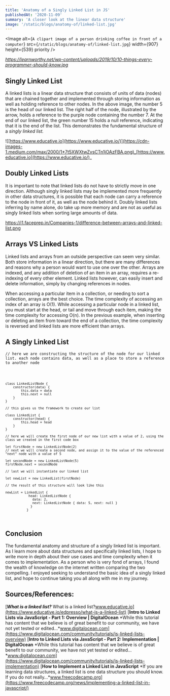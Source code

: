 ```yaml
---
title: 'Anatomy of a Singly Linked List in JS'
publishedAt: '2020-11-09'
summary: 'A closer look at the linear data structure'
image: '/static/blogs/anatomy-of/linked-list.jpg'
---
```


<Image
  alt={`A clipart image of a person drinking coffee in front of a computer`}
  src={`/static/blogs/anatomy-of/linked-list.jpg`}
  width={907}
  height={539}
  priority
/>

_<Link href="https://learnworthy.net/wp-content/uploads/2019/10/10-things-every-programmer-should-know.jpg">
https://learnworthy.net/wp-content/uploads/2019/10/10-things-every-programmer-should-know.jpg</Link>_

<Divider />

## Singly Linked List

A linked lists is a linear data structure that consists of units of data (nodes) that are chained together and implemented through storing information as well as holding reference to other nodes. In the above image, the number 5 is the head of our linked list. The right half of the node, illustrated by the arrow, holds a reference to the purple node containing the number 7. At the end of our linked list, the green number 15 holds a null reference, indicating that it is the end of the list. This demonstrates the fundamental structure of a _singly linked list._

![[https://www.educative.io](https://www.educative.io/)](https://cdn-images-1.medium.com/max/2000/1*7t5XWXtwZvsCTn1jOAzFBA.png)_[https://www.educative.io](https://www.educative.io/)_

## Doubly Linked Lists

It is important to note that linked lists do not have to strictly move in one direction. Although singly linked lists may be implemented more frequently in other data structures, it is possible that each node can carry a reference to the node in front of it, as well as the node behind it. Doubly linked lists inferring by name alone, do take up more memory and are not as useful as singly linked lists when sorting large amounts of data.

https://i1.faceprep.in/Companies-1/difference-between-arrays-and-linked-list.png

## Arrays VS Linked Lists

Linked lists and arrays from an outside perspective can seem very similar. Both store information in a linear direction, but there are many differences and reasons why a person would want to use one over the other. Arrays are indexed, and any addition of deletion of an item in an array, requires a re-indexing of every other element. Linked lists however, can easily insert and delete information, simply by changing references in nodes.

When accessing a particular item in a collection, or needing to sort a collection, arrays are the best choice. The time complexity of accessing an index of an array is O(1). While accessing a particular node in a linked list, you must start at the head, or tail and move through each item, making the time complexity for accessing O(n). In the previous example, when inserting or deleting an item from toward the end of a collection, the time complexity is reversed and linked lists are more efficient than arrays.

## A Singly Linked List

    // here we are constructing the structure of the node for our linked list. each node contains data, as well as a place to store a reference to another node

<Code>

    class LinkedListNode {
        constructor(data) {
            this.data = data
            this.next = null
        }
    }

    // this gives us the framework to create our list

    class LinkedList {
        constructor(head) {
            this.head = head
        }
    }

    // here we will create the first node of our new list with a value of 2, using the class we created in the first code box

    let firstNode = new LinkedListNode(2)
    // next we will create a second node, and assign it to the value of the referenced "next" node with a value of 5

    let secondNode = new LinkedListNode(5)
    firstNode.next = secondNode

    // last we will instantiate our linked list

    let newList = new LinkedList(firstNode)

    // the result of this structure will look like this

    newList = LinkedList {
                head: LinkedListNode {
                  data: 2,
                  next: LinkedListNode { data: 5, next: null }
                 }
               }

</Code>

## Conclusion

The fundamental anatomy and structure of a singly linked list is important. As I learn more about data structures and specifically linked lists, I hope to write more in depth about their use cases and time complexity when it comes to implementation. As a person who is very fond of arrays, I found the wealth of knowledge on the internet written comparing the two compelling. I enjoyed seeking to understand the basic idea of a singly linked list, and hope to continue taking you all along with me in my journey.

## Sources/References:

[**_What is a linked list?_**
What is a linked list?www.educative.io](https://www.educative.io/edpresso/what-is-a-linked-list)
[**Intro to Linked Lists via JavaScript - Part 1: Overview | DigitalOcean**
*While this tutorial has content that we believe is of great benefit to our community, we have not yet tested or edited…*www.digitalocean.com](https://www.digitalocean.com/community/tutorials/js-linked-lists-overview)
[**Intro to Linked Lists via JavaScript - Part 2: Implementation | DigitalOcean**
*While this tutorial has content that we believe is of great benefit to our community, we have not yet tested or edited…*www.digitalocean.com](https://www.digitalocean.com/community/tutorials/js-linked-lists-implementation)
[**How to Implement a Linked List in JavaScript**
*If you are learning data structures, a linked list is one data structure you should know. If you do not really…*www.freecodecamp.org](https://www.freecodecamp.org/news/implementing-a-linked-list-in-javascript/)
